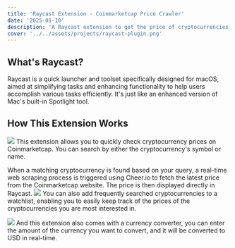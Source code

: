```yaml
---
title: 'Raycast Extension - Coinmarketcap Price Crawler'
date: '2025-01-10'
description: 'A Raycast extension to get the price of cryptocurrencies'
cover: '../../assets/projects/raycast-plugin.png'
---
```



## What's Raycast?

Raycast is a quick launcher and toolset specifically designed for macOS, aimed at simplifying tasks and enhancing functionality to help users accomplish various tasks efficiently.
It's just like an enhanced version of Mac's built-in Spotlight tool.

## How This Extension Works

![](../../assets/projects/Search.png)
This extension allows you to quickly check cryptocurrency prices on Coinmarketcap. 
You can search by either the cryptocurrency's symbol or name.

When a matching cryptocurrency is found based on your query, a real-time web scraping process is triggered using Cheer.io to fetch the latest price from the Coinmarketcap website. 
The price is then displayed directly in Raycast.
 ![](../../assets/projects/Watchlist.png)
You can also add frequently searched cryptocurrencies to a watchlist, enabling you to easily keep track of the prices of the cryptocurrencies you are most interested in.


 
 
 ![](../../assets/projects/CurrencyConverter.png)
 And this extension also comes with a currency converter, you can enter the amount of the currency you want to convert, and it will be converted to USD in real-time.

 